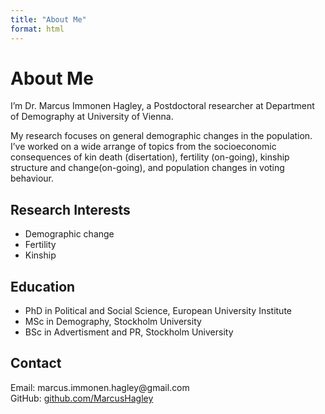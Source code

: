 ---
title: "About Me"
format: html
---

# About Me

I’m Dr. Marcus Immonen Hagley, a Postdoctoral researcher at Department of Demography at University of Vienna.

My research focuses on general demographic changes in the population. I've worked on a wide arrange of topics from the socioeconomic consequences of kin death (disertation), fertility (on-going), kinship structure and change(on-going), and population changes in voting behaviour. 

## Research Interests

- Demographic change
- Fertility
- Kinship

## Education

- PhD in Political and Social Science, European University Institute
- MSc in Demography, Stockholm University
- BSc in Advertisment and PR, Stockholm University

## Contact

Email: marcus.immonen.hagley@gmail.com  
GitHub: [github.com/MarcusHagley](https://github.com/MarcusHagley)  

